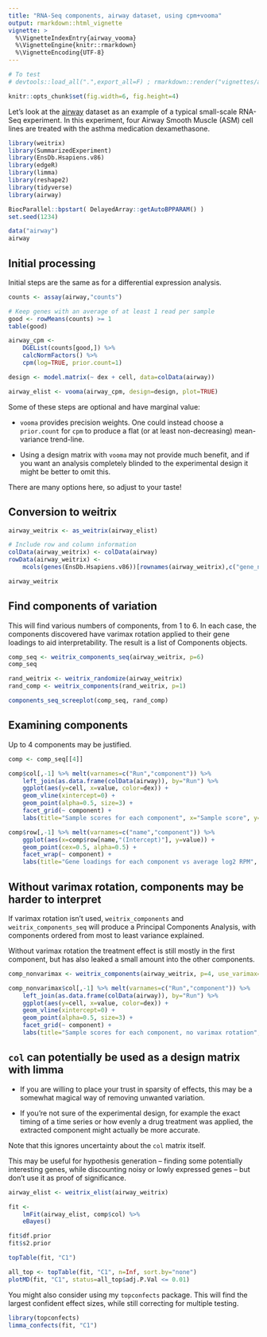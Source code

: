 ```yaml
---
title: "RNA-Seq components, airway dataset, using cpm+vooma"
output: rmarkdown::html_vignette
vignette: >
  %\VignetteIndexEntry{airway_vooma}
  %\VignetteEngine{knitr::rmarkdown}
  %\VignetteEncoding{UTF-8}
---
```


```r
# To test
# devtools::load_all(".",export_all=F) ; rmarkdown::render("vignettes/airway.Rmd")

knitr::opts_chunk$set(fig.width=6, fig.height=4)
```

Let's look at the [airway](http://bioconductor.org/packages/release/data/experiment/html/airway.html) dataset as an example of a typical small-scale RNA-Seq experiment. In this experiment, four Airway Smooth Muscle (ASM) cell lines are treated with the asthma medication dexamethasone.

```r
library(weitrix)
library(SummarizedExperiment)
library(EnsDb.Hsapiens.v86)
library(edgeR)
library(limma)
library(reshape2)
library(tidyverse)
library(airway)

BiocParallel::bpstart( DelayedArray::getAutoBPPARAM() )
set.seed(1234)
```

```r
data("airway")
airway
```


## Initial processing

Initial steps are the same as for a differential expression analysis.

```r
counts <- assay(airway,"counts")

# Keep genes with an average of at least 1 read per sample
good <- rowMeans(counts) >= 1 
table(good)

airway_cpm <- 
    DGEList(counts[good,]) %>%
    calcNormFactors() %>%
    cpm(log=TRUE, prior.count=1)

design <- model.matrix(~ dex + cell, data=colData(airway))

airway_elist <- vooma(airway_cpm, design=design, plot=TRUE)
```

Some of these steps are optional and have marginal value:

* `vooma` provides precision weights. One could instead choose a `prior.count` for `cpm` to produce a flat (or at least non-decreasing) mean-variance trend-line.

* Using a design matrix with `vooma` may not provide much benefit, and if you want an analysis completely blinded to the experimental design it might be better to omit this.

There are many options here, so adjust to your taste!


## Conversion to weitrix

```r
airway_weitrix <- as_weitrix(airway_elist)

# Include row and column information
colData(airway_weitrix) <- colData(airway)
rowData(airway_weitrix) <- 
    mcols(genes(EnsDb.Hsapiens.v86))[rownames(airway_weitrix),c("gene_name","gene_biotype")]

airway_weitrix
```


## Find components of variation

This will find various numbers of components, from 1 to 6. In each case, the components discovered have varimax rotation applied to their gene loadings to aid interpretability. The result is a list of Components objects.

```r
comp_seq <- weitrix_components_seq(airway_weitrix, p=6)
comp_seq
```

```r
rand_weitrix <- weitrix_randomize(airway_weitrix)
rand_comp <- weitrix_components(rand_weitrix, p=1)

components_seq_screeplot(comp_seq, rand_comp)
```

## Examining components

Up to 4 components may be justified.

```r
comp <- comp_seq[[4]]

comp$col[,-1] %>% melt(varnames=c("Run","component")) %>%
    left_join(as.data.frame(colData(airway)), by="Run") %>%
    ggplot(aes(y=cell, x=value, color=dex)) + 
    geom_vline(xintercept=0) + 
    geom_point(alpha=0.5, size=3) + 
    facet_grid(~ component) +
    labs(title="Sample scores for each component", x="Sample score", y="Cell line", color="Treatment")

comp$row[,-1] %>% melt(varnames=c("name","component")) %>%
    ggplot(aes(x=comp$row[name,"(Intercept)"], y=value)) + 
    geom_point(cex=0.5, alpha=0.5) + 
    facet_wrap(~ component) +
    labs(title="Gene loadings for each component vs average log2 RPM", x="average log2 RPM", y="gene loading")
```

## Without varimax rotation, components may be harder to interpret

If varimax rotation isn't used, `weitrix_components` and `weitrix_components_seq` will produce a Principal Components Analysis, with components ordered from most to least variance explained.

Without varimax rotation the treatment effect is still mostly in the first component, but has also leaked a small amount into the other components.

```r
comp_nonvarimax <- weitrix_components(airway_weitrix, p=4, use_varimax=FALSE)

comp_nonvarimax$col[,-1] %>% melt(varnames=c("Run","component")) %>%
    left_join(as.data.frame(colData(airway)), by="Run") %>%
    ggplot(aes(y=cell, x=value, color=dex)) + 
    geom_vline(xintercept=0) + 
    geom_point(alpha=0.5, size=3) + 
    facet_grid(~ component) +
    labs(title="Sample scores for each component, no varimax rotation", x="Sample score", y="Cell line", color="Treatment")
```


## `col` can potentially be used as a design matrix with limma

* If you are willing to place your trust in sparsity of effects, this may be a somewhat magical way of removing unwanted variation. 

* If you're not sure of the experimental design, for example the exact timing of a time series or how evenly a drug treatment was applied, the extracted component might actually be more accurate.

Note that this ignores uncertainty about the `col` matrix itself.

This may be useful for hypothesis generation -- finding some potentially interesting genes, while discounting noisy or lowly expressed genes -- but don't use it as proof of significance.

```r
airway_elist <- weitrix_elist(airway_weitrix)

fit <- 
    lmFit(airway_elist, comp$col) %>% 
    eBayes()

fit$df.prior
fit$s2.prior

topTable(fit, "C1")

all_top <- topTable(fit, "C1", n=Inf, sort.by="none")
plotMD(fit, "C1", status=all_top$adj.P.Val <= 0.01)
```

You might also consider using my `topconfects` package. This will find the largest confident effect sizes, while still correcting for multiple testing.

```r
library(topconfects)
limma_confects(fit, "C1")
```





